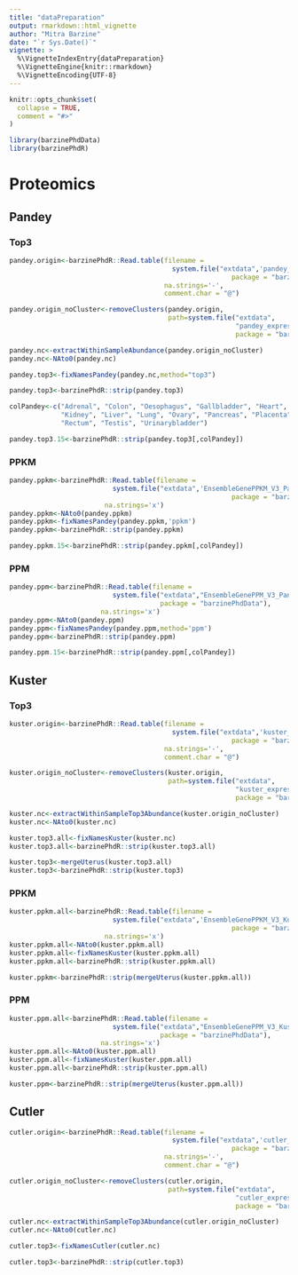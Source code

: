 ```yaml
---
title: "dataPreparation"
output: rmarkdown::html_vignette
author: "Mitra Barzine"
date: "`r Sys.Date()`"
vignette: >
  %\VignetteIndexEntry{dataPreparation}
  %\VignetteEngine{knitr::rmarkdown}
  %\VignetteEncoding{UTF-8}
---
```


```r
knitr::opts_chunk$set(
  collapse = TRUE,
  comment = "#>"
)
```

```r
library(barzinePhdData)
library(barzinePhdR)
```


# Proteomics
## Pandey
### Top3
```r
pandey.origin<-barzinePhdR::Read.table(filename =
                                         system.file("extdata",'pandey_expression_filtered.txt',
                                                        package = "barzinePhdData"),
                                       na.strings='-',
                                       comment.char = "@")

pandey.origin_noCluster<-removeClusters(pandey.origin,
                                        path=system.file("extdata", 
                                                         "pandey_expression_table.txt",
                                                         package = "barzinePhdData"))

pandey.nc<-extractWithinSampleAbundance(pandey.origin_noCluster)
pandey.nc<-NAto0(pandey.nc)

pandey.top3<-fixNamesPandey(pandey.nc,method="top3")

pandey.top3<-barzinePhdR::strip(pandey.top3)

colPandey<-c("Adrenal", "Colon", "Oesophagus", "Gallbladder", "Heart",
             "Kidney", "Liver", "Lung", "Ovary", "Pancreas", "Placenta", "Prostate",
             "Rectum", "Testis", "Urinarybladder")

pandey.top3.15<-barzinePhdR::strip(pandey.top3[,colPandey])
```


### PPKM

```r
pandey.ppkm<-barzinePhdR::Read.table(filename =
                          system.file("extdata",'EnsembleGenePPKM_V3_Pandey.txt',
                                                        package = "barzinePhdData"),
                        na.strings='x')
pandey.ppkm<-NAto0(pandey.ppkm)
pandey.ppkm<-fixNamesPandey(pandey.ppkm,'ppkm')
pandey.ppkm<-barzinePhdR::strip(pandey.ppkm)

pandey.ppkm.15<-barzinePhdR::strip(pandey.ppkm[,colPandey])
```

### PPM

```r
pandey.ppm<-barzinePhdR::Read.table(filename =
                          system.file("extdata","EnsembleGenePPM_V3_Pandey.txt",
                                      package = "barzinePhdData"),
                       na.strings='x')
pandey.ppm<-NAto0(pandey.ppm)
pandey.ppm<-fixNamesPandey(pandey.ppm,method='ppm')
pandey.ppm<-barzinePhdR::strip(pandey.ppm)

pandey.ppm.15<-barzinePhdR::strip(pandey.ppm[,colPandey])
```


## Kuster
### Top3
```r
kuster.origin<-barzinePhdR::Read.table(filename =
                                         system.file("extdata",'kuster_expression_filtered.txt',
                                                        package = "barzinePhdData"),
                                       na.strings='-',
                                       comment.char = "@")

kuster.origin_noCluster<-removeClusters(kuster.origin,
                                        path=system.file("extdata", 
                                                         "kuster_expression_table.txt",
                                                         package = "barzinePhdData"))

kuster.nc<-extractWithinSampleTop3Abundance(kuster.origin_noCluster)
kuster.nc<-NAto0(kuster.nc)

kuster.top3.all<-fixNamesKuster(kuster.nc)
kuster.top3.all<-barzinePhdR::strip(kuster.top3.all)

kuster.top3<-mergeUterus(kuster.top3.all)
kuster.top3<-barzinePhdR::strip(kuster.top3)

```


### PPKM

```r
kuster.ppkm.all<-barzinePhdR::Read.table(filename =
                          system.file("extdata",'EnsembleGenePPKM_V3_Kuster.txt',
                                                        package = "barzinePhdData"),
                        na.strings='x')
kuster.ppkm.all<-NAto0(kuster.ppkm.all)
kuster.ppkm.all<-fixNamesKuster(kuster.ppkm.all)
kuster.ppkm.all<-barzinePhdR::strip(kuster.ppkm.all)

kuster.ppkm<-barzinePhdR::strip(mergeUterus(kuster.ppkm.all))
```

### PPM

```r
kuster.ppm.all<-barzinePhdR::Read.table(filename =
                          system.file("extdata","EnsembleGenePPM_V3_Kuster.txt",
                                      package = "barzinePhdData"),
                       na.strings='x')
kuster.ppm.all<-NAto0(kuster.ppm.all)
kuster.ppm.all<-fixNamesKuster(kuster.ppm.all)
kuster.ppm.all<-barzinePhdR::strip(kuster.ppm.all)

kuster.ppm<-barzinePhdR::strip(mergeUterus(kuster.ppm.all))
```




## Cutler
```r
cutler.origin<-barzinePhdR::Read.table(filename =
                                         system.file("extdata",'cutler_expression_filtered.txt',
                                                        package = "barzinePhdData"),
                                       na.strings='-',
                                       comment.char = "@")

cutler.origin_noCluster<-removeClusters(cutler.origin,
                                        path=system.file("extdata", 
                                                         "cutler_expression_table.txt",
                                                         package = "barzinePhdData"))

cutler.nc<-extractWithinSampleTop3Abundance(cutler.origin_noCluster)
cutler.nc<-NAto0(cutler.nc)

cutler.top3<-fixNamesCutler(cutler.nc)

cutler.top3<-barzinePhdR::strip(cutler.top3)
```
